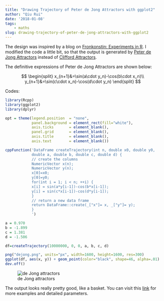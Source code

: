 ```yaml
---
title: "Drawing Trajectory of Peter de Jong Attractors with ggplot2"
author: "Qiu Rui"
date: '2018-01-08'
tags:
    - maths
slug: drawing-trajectory-of-peter-de-jong-attractors-with-ggplot2
---
```


The design was inspired by a blog on [Fronkonstin: Experiments in R](https://fronkonstin.com/2017/11/07/drawing-10-million-points-with-ggplot-clifford-attractors/). I modified the code a little bit, so that the output is generated by [Peter de Jong Attractors](http://paulbourke.net/fractals/peterdejong/) instead of [Clifford Attractors](http://paulbourke.net/fractals/clifford/).

The definitive expressions of Peter de Jong Attractors are shown below:

<div>$$
\begin{split}
x_{n+1}&=\sin(a\cdot y_n)-\cos(b\cdot x_n)\\
y_{n+1}&=\sin(c\cdot x_n)-\cos(d\cdot y_n)
\end{split}
$$</div>

Codes:

```r
library(Rcpp)
library(ggplot2)
library(dplyr)

opt = theme(legend.position  = "none",
            panel.background = element_rect(fill="white"),
            axis.ticks       = element_blank(),
            panel.grid       = element_blank(),
            axis.title       = element_blank(),
            axis.text        = element_blank())

cppFunction('DataFrame createTrajectory(int n, double x0, double y0,
            double a, double b, double c, double d) {
            // create the columns
            NumericVector x(n);
            NumericVector y(n);
            x[0]=x0;
            y[0]=y0;
            for(int i = 1; i < n; ++i) {
            x[i] = sin(a*y[i-1])-cos(b*x[i-1]);
            y[i] = sin(c*x[i-1])-cos(d*y[i-1]);
            }
            // return a new data frame
            return DataFrame::create(_["x"]= x, _["y"]= y);
            }
            ')

a = 0.970
b = -1.899
c = 1.381
d = -1.506

df=createTrajectory(10000000, 0, 0, a, b, c, d)

png("dejong.png", units="px", width=1600, height=1600, res=300)
ggplot(df, aes(x, y)) + geom_point(color="black", shape=46, alpha=.01) + opt
dev.off()
```

![de Jong attractors](/image/dejong.png)

The output looks really pretty good, like a basket. You can visit this [link](http://paulbourke.net/fractals/peterdejong/) for more examples and detailed parameters.
